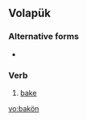 ==Volapük==

===Alternative forms===
* {{l|vo|bakoyn}}

===Verb===
{{infl|vo|verb}}

# [[bake]]

[[vo:bakön]]